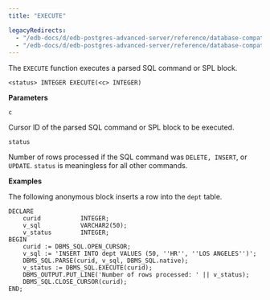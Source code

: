 ```yaml
---
title: "EXECUTE"

legacyRedirects:
  - "/edb-docs/d/edb-postgres-advanced-server/reference/database-compatibility-for-oracle-developers-built-in-package-guide/13/execute.html"
  - "/edb-docs/d/edb-postgres-advanced-server/reference/database-compatibility-for-oracle-developers-built-in-package-guide/latest/execute.html"
---
```


The `EXECUTE` function executes a parsed SQL command or SPL block.

```text
<status> INTEGER EXECUTE(<c> INTEGER)
```

**Parameters**

`c`

 Cursor ID of the parsed SQL command or SPL block to be executed.

`status`

 Number of rows processed if the SQL command was `DELETE, INSERT`, or `UPDATE`. `status` is meaningless for all other commands.

**Examples**

The following anonymous block inserts a row into the `dept` table.

```text
DECLARE
    curid           INTEGER;
    v_sql           VARCHAR2(50);
    v_status        INTEGER;
BEGIN
    curid := DBMS_SQL.OPEN_CURSOR;
    v_sql := 'INSERT INTO dept VALUES (50, ''HR'', ''LOS ANGELES'')';
    DBMS_SQL.PARSE(curid, v_sql, DBMS_SQL.native);
    v_status := DBMS_SQL.EXECUTE(curid);
    DBMS_OUTPUT.PUT_LINE('Number of rows processed: ' || v_status);
    DBMS_SQL.CLOSE_CURSOR(curid);
END;
```
